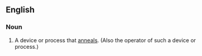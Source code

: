 ==English==

===Noun===
{{en-noun}}

# A device or process that [[anneal]]s. (Also the operator of such a device or process.)